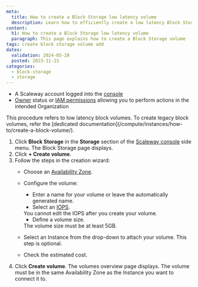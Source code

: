```yaml
---
meta:
  title: How to create a Block Storage low latency volume
  description: Learn how to efficiently create a low latency Block Storage volume with this step-by-step guide.
content:
  h1: How to create a Block Storage low latency volume
  paragraph: This page explains how to create a Block Storage volume
tags: create block storage volume add
dates:
  validation: 2024-05-28
  posted: 2023-11-23
categories:
  - block-storage
  - storage
---
```


<Macro id="requirements" />

- A Scaleway account logged into the [console](https://console.scaleway.com)
- [Owner](/identity-and-access-management/iam/concepts/#owner) status or [IAM permissions](/identity-and-access-management/iam/concepts/#permission) allowing you to perform actions in the intended Organization

<Message type="important">
  This procedure refers to low latency block volumes. To create legacy block volumes, refer the [dedicated documentation](/compute/instances/how-to/create-a-block-volume/).
</Message>

1. Click **Block Storage** in the **Storage** section of the [Scaleway console](https://console.scaleway.com) side menu. The Block Storage page displays.
2. Click **+ Create volume**.
3. Follow the steps in the creation wizard:
    - Choose an [Availability Zone](/compute/instances/concepts/#availability-zone).
    - Configure the volume:
        - Enter a name for your volume or leave the automatically generated name.
        - Select an [IOPS](/storage/block/concepts/#iops).
        <Message type="important">
          You cannot edit the IOPS after you create your volume.
        </Message>

        - Define a volume size.
        <Message type="important">
          The volume size must be at least 5GB.
        </Message>
    - Select an Instance from the drop-down to attach your volume. This step is optional.
    - Check the estimated cost.
4. Click **Create volume**. The volumes overview page displays.
    <Message type="important">
      The volume must be in the same Availability Zone as the Instance you want to connect it to.
    </Message>


